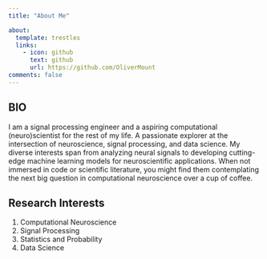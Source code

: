 ```yaml
---
title: "About Me"

about: 
  template: trestles
  links: 
    - icon: github
      text: github
      url: https://github.com/OliverMount
comments: false
---
```


## BIO

I am a signal processing engineer and a aspiring computational (neuro)scientist for the rest of my life. A passionate explorer at the intersection of neuroscience, signal processing, and data science. My diverse interests span from analyzing neural signals to developing cutting-edge machine learning models for neuroscientific applications. When not immersed in code or scientific literature, you might find them contemplating the next big question in computational neuroscience over a cup of coffee.

## Research Interests

1.  Computational Neuroscience
2.  Signal Processing
3.  Statistics and Probability
4.  Data Science
